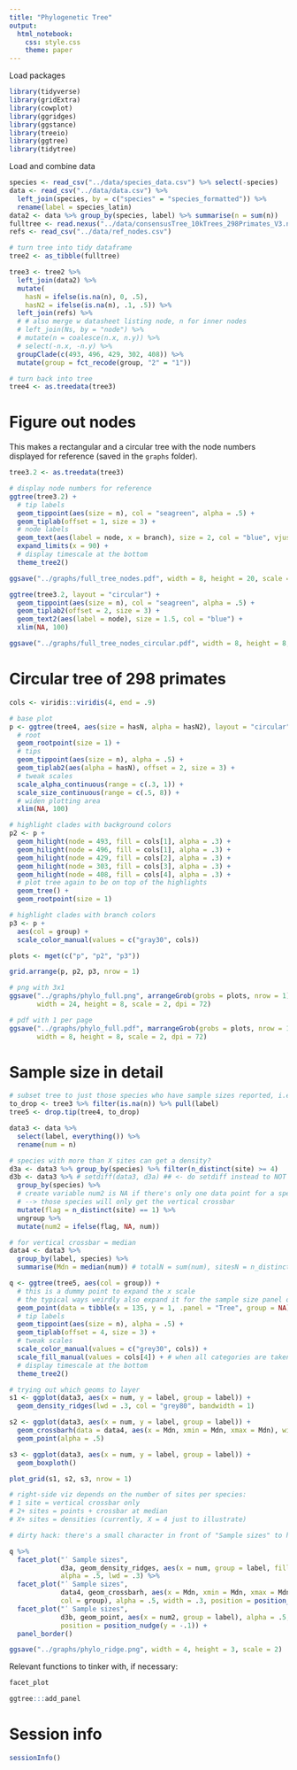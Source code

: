 ```yaml
---
title: "Phylogenetic Tree"
output: 
  html_notebook:
    css: style.css
    theme: paper
---
```


Load packages

```r
library(tidyverse)
library(gridExtra)
library(cowplot)
library(ggridges)
library(ggstance)
library(treeio)
library(ggtree)
library(tidytree)
```

Load and combine data

```r
species <- read_csv("../data/species_data.csv") %>% select(-species)
data <- read_csv("../data/data.csv") %>% 
  left_join(species, by = c("species" = "species_formatted")) %>% 
  rename(label = species_latin)
data2 <- data %>% group_by(species, label) %>% summarise(n = sum(n))
fulltree <- read.nexus("../data/consensusTree_10kTrees_298Primates_V3.nex")
refs <- read_csv("../data/ref_nodes.csv")
```

```r
# turn tree into tidy dataframe
tree2 <- as_tibble(fulltree)

tree3 <- tree2 %>% 
  left_join(data2) %>% 
  mutate(
    hasN = ifelse(is.na(n), 0, .5),
    hasN2 = ifelse(is.na(n), .1, .5)) %>% 
  left_join(refs) %>% 
  # # also merge w datasheet listing node, n for inner nodes
  # left_join(Ns, by = "node") %>% 
  # mutate(n = coalesce(n.x, n.y)) %>% 
  # select(-n.x, -n.y) %>% 
  groupClade(c(493, 496, 429, 302, 408)) %>% 
  mutate(group = fct_recode(group, "2" = "1"))

# turn back into tree
tree4 <- as.treedata(tree3)
```

# Figure out nodes

This makes a rectangular and a circular tree with the node numbers displayed for reference (saved in the `graphs` folder).

```r
tree3.2 <- as.treedata(tree3)
```

```r
# display node numbers for reference
ggtree(tree3.2) +
  # tip labels
  geom_tippoint(aes(size = n), col = "seagreen", alpha = .5) +
  geom_tiplab(offset = 1, size = 3) +
  # node labels
  geom_text(aes(label = node, x = branch), size = 2, col = "blue", vjust = -.5) +
  expand_limits(x = 90) +
  # display timescale at the bottom
  theme_tree2()
```

```r
ggsave("../graphs/full_tree_nodes.pdf", width = 8, height = 20, scale = 2)
```

```r
ggtree(tree3.2, layout = "circular") +
  geom_tippoint(aes(size = n), col = "seagreen", alpha = .5) +
  geom_tiplab2(offset = 2, size = 3) +
  geom_text2(aes(label = node), size = 1.5, col = "blue") +
  xlim(NA, 100)
```

```r
ggsave("../graphs/full_tree_nodes_circular.pdf", width = 8, height = 8, scale = 2)
```

# Circular tree of 298 primates

```r
cols <- viridis::viridis(4, end = .9)
```

```r
# base plot
p <- ggtree(tree4, aes(size = hasN, alpha = hasN2), layout = "circular") +
  # root
  geom_rootpoint(size = 1) +
  # tips
  geom_tippoint(aes(size = n), alpha = .5) +
  geom_tiplab2(aes(alpha = hasN), offset = 2, size = 3) +
  # tweak scales
  scale_alpha_continuous(range = c(.3, 1)) +
  scale_size_continuous(range = c(.5, 8)) +
  # widen plotting area
  xlim(NA, 100)
```

```r
# highlight clades with background colors
p2 <- p + 
  geom_hilight(node = 493, fill = cols[1], alpha = .3) +
  geom_hilight(node = 496, fill = cols[1], alpha = .3) +
  geom_hilight(node = 429, fill = cols[2], alpha = .3) +
  geom_hilight(node = 303, fill = cols[3], alpha = .3) +
  geom_hilight(node = 408, fill = cols[4], alpha = .3) +
  # plot tree again to be on top of the highlights
  geom_tree() +
  geom_rootpoint(size = 1)
```

```r
# highlight clades with branch colors
p3 <- p + 
  aes(col = group) +
  scale_color_manual(values = c("gray30", cols))
```

```r
plots <- mget(c("p", "p2", "p3"))
```

```r
grid.arrange(p, p2, p3, nrow = 1)
```

```r
# png with 3x1
ggsave("../graphs/phylo_full.png", arrangeGrob(grobs = plots, nrow = 1), 
       width = 24, height = 8, scale = 2, dpi = 72)

# pdf with 1 per page
ggsave("../graphs/phylo_full.pdf", marrangeGrob(grobs = plots, nrow = 1, ncol = 1), 
       width = 8, height = 8, scale = 2, dpi = 72)
```

# Sample size in detail

```r
# subset tree to just those species who have sample sizes reported, i.e. those who were tested
to_drop <- tree3 %>% filter(is.na(n)) %>% pull(label)
tree5 <- drop.tip(tree4, to_drop)
```

```r
data3 <- data %>% 
  select(label, everything()) %>% 
  rename(num = n)

# species with more than X sites can get a density?
d3a <- data3 %>% group_by(species) %>% filter(n_distinct(site) >= 4)
d3b <- data3 %>% # setdiff(data3, d3a) ## <- do setdiff instead to NOT show points for densities
  group_by(species) %>% 
  # create variable num2 is NA if there's only one data point for a species
  # --> those species will only get the vertical crossbar
  mutate(flag = n_distinct(site) == 1) %>% 
  ungroup %>% 
  mutate(num2 = ifelse(flag, NA, num))

# for vertical crossbar = median
data4 <- data3 %>% 
  group_by(label, species) %>% 
  summarise(Mdn = median(num)) # totalN = sum(num), sitesN = n_distinct(site)
```

```r
q <- ggtree(tree5, aes(col = group)) +
  # this is a dummy point to expand the x scale
  # the typical ways weirdly also expand it for the sample size panel once that's added
  geom_point(data = tibble(x = 135, y = 1, .panel = "Tree", group = NA)) +
  # tip labels
  geom_tippoint(aes(size = n), alpha = .5) +
  geom_tiplab(offset = 4, size = 3) +
  # tweak scales
  scale_color_manual(values = c("grey30", cols)) +
  scale_fill_manual(values = cols[4]) + # when all categories are taken: cols
  # display timescale at the bottom
  theme_tree2()
```

```r
# trying out which geoms to layer
s1 <- ggplot(data3, aes(x = num, y = label, group = label)) +
  geom_density_ridges(lwd = .3, col = "grey80", bandwidth = 1)

s2 <- ggplot(data3, aes(x = num, y = label, group = label)) +
  geom_crossbarh(data = data4, aes(x = Mdn, xmin = Mdn, xmax = Mdn), width = .5) +
  geom_point(alpha = .5)

s3 <- ggplot(data3, aes(x = num, y = label, group = label)) +
  geom_boxploth()

plot_grid(s1, s2, s3, nrow = 1)
```

```r
# right-side viz depends on the number of sites per species:
# 1 site = vertical crossbar only
# 2+ sites = points + crossbar at median
# X+ sites = densities (currently, X = 4 just to illustrate)

# dirty hack: there's a small character in front of "Sample sizes" to have that panel sort to the right (alphabetically) until I figure out why it doesn't just go by order. This cropped up as an issue when I added the dummy point for the x-axis expansion...

q %>% 
  facet_plot("ٴ Sample sizes", 
             d3a, geom_density_ridges, aes(x = num, group = label, fill = group), 
             alpha = .5, lwd = .3) %>% 
  facet_plot("ٴ Sample sizes",
             data4, geom_crossbarh, aes(x = Mdn, xmin = Mdn, xmax = Mdn, group = label, 
             col = group), alpha = .5, width = .3, position = position_nudge(y = -.1)) %>%
  facet_plot("ٴ Sample sizes", 
             d3b, geom_point, aes(x = num2, group = label), alpha = .5, 
             position = position_nudge(y = -.1)) +
  panel_border()
```

```r
ggsave("../graphs/phylo_ridge.png", width = 4, height = 3, scale = 2)
```

Relevant functions to tinker with, if necessary:

```r
facet_plot
```

```r
ggtree:::add_panel
```

# Session info

```r
sessionInfo()
```

